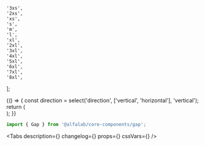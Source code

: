 

    '3xs',
    '2xs',
    'xs',
    's',
    'm',
    'l',
    'xl',
    '2xl',
    '3xl',
    '4xl',
    '5xl',
    '6xl',
    '7xl',
    '8xl',
];

<Meta title='Components/Gap' component={Gap} id='Gap' />

<Story name='Gap'>
    {() => {
        const direction = select('direction', ['vertical', 'horizontal'], 'vertical');
        return (
            <div
                style={{
                    display: 'flex',
                    flexDirection: direction === 'vertical' ? 'column' : 'row',
                }}
            >
                <CardImage cardId='EG' />
                <Gap direction={direction} size={select('size', SIZES, 's')} />
                <CardImage cardId='EG' />
            </div>
        );
    }}
</Story>

<ComponentHeader name='Gap' version={version} package='@alfalab/core-components/gap' />

```jsx
import { Gap } from '@alfalab/core-components/gap';
```

<Tabs
    description={<Description />}
    changelog={<Changelog />}
    props={<ArgsTable of={GapTS} />}
    cssVars={<CssVars css={styles} />}
/>
